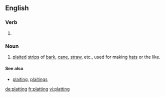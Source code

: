 ==English==

===Verb===
{{head|en}}

# {{present participle of|plat}}

===Noun===
{{en-noun}}

# {{context|archaic|lang=en}} [[plait]]ed [[strip]]s of [[bark]], [[cane]], [[straw]], etc., used for making [[hat]]s or the like.

====See also====
* [[plaiting]], [[plaitings]]

{{Webster 1913}}

[[de:platting]]
[[fr:platting]]
[[vi:platting]]